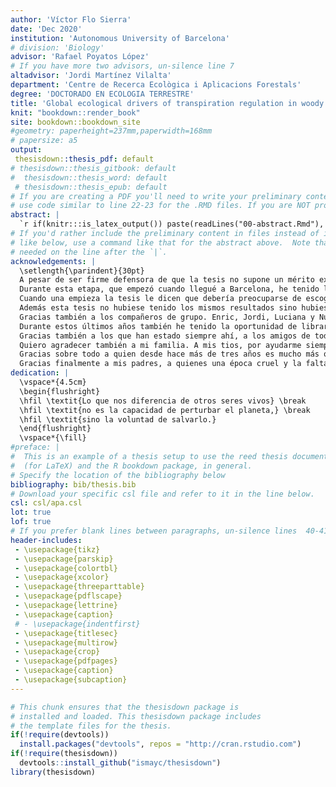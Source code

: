 ```yaml
---
author: 'Víctor Flo Sierra'
date: 'Dec 2020'
institution: 'Autonomous University of Barcelona'
# division: 'Biology'
advisor: 'Rafael Poyatos López'
# If you have more two advisors, un-silence line 7
altadvisor: 'Jordi Martínez Vilalta'
department: 'Centre de Recerca Ecològica i Aplicacions Forestals'
degree: 'DOCTORADO EN ECOLOGIA TERRESTRE'
title: 'Global ecological drivers of transpiration regulation in woody plants'
knit: "bookdown::render_book"
site: bookdown::bookdown_site
#geometry: paperheight=237mm,paperwidth=168mm
# papersize: a5
output: 
 thesisdown::thesis_pdf: default
# thesisdown::thesis_gitbook: default
#  thesisdown::thesis_word: default
 # thesisdown::thesis_epub: default
# If you are creating a PDF you'll need to write your preliminary content (e.g., abstract, acknowledgements) here or
# use code similar to line 22-23 for the .RMD files. If you are NOT producing a PDF, you can delete or silence lines 21-32 in this YAML header.
abstract: |
  `r if(knitr:::is_latex_output()) paste(readLines("00-abstract.Rmd"), collapse = '\n  ')`
# If you'd rather include the preliminary content in files instead of inline
# like below, use a command like that for the abstract above.  Note that a tab is 
# needed on the line after the `|`.
acknowledgements: |
  \setlength{\parindent}{30pt}
  A pesar de ser firme defensora de que la tesis no supone un mérito excepcional digno de especiales reconocimientos, no desperdiciaré la oportunidad de agradecer todo lo vivido durante estos años y dejar grabado lo mucho que deben estas páginas a las personas que me rodean.\par
  Durante esta etapa, que empezó cuando llegué a Barcelona, he tenido la suerte de encontrar a personas maravillosas, de viajar por el mundo y de aprender sobre diferentes aspectos de la vida. Quiero agradecer en primer lugar, a la que fue mi primera familia en Catalunya, mis compañeros de máster, en especial a Estrella, Aida, Alba, Aina, Carla, Enrique, John y Gustavo y a mis compañeros de piso Laura y Josan. Gracias por los ratos en el césped, las visitas a Mataró y las noches arreglando el mundo en el *Cop de ma*, gracias, en definitiva, por hacerme sentir en casa.\par
  Cuando una empieza la tesis le dicen que debería preocuparse de escoger bien a sus directores porque son personas con las que tendrá que compartir cuatro años y ver más a menudo que a sus propios padres. Yo con Paco apenas tuve dos reuniones antes de solicitar el doctorado. Después de estos más de cuatro años trabajando juntos sé que si volviese atrás volvería a elegirte. Gracias Paco por el ejemplo, por las charlas en los viajes, por tu forma de pensar tan crítica, transversal y profunda, por enseñarme tanto más allá de lo estrictamente académico… A Miguel Ángel lo conocía más. Fui su alumna durante la carrera y sé que pocas personas tienen un conocimiento más holístico de la naturaleza murciana, mayor integridad y devoción por su trabajo. Gracias por tu visión naturalista y aplicada, gracias por las charlas de política y las explicaciones sobre el Mar Menor. Durante estos años he crecido con y gracias a vosotros, y no podría sentirme más afortunada.\par
  Además esta tesis no hubiese tenido los mismos resultados sino hubiese compartido las dudas, preocupaciones, alegrías y el desánimo con tantos buenos compañeros. Gracias a los compañeros de despacho, a Anna, Javi, Judit, Carlos, Manu, Marta, Pere y Pol. Sin duda las penas han sido menos penas con vosotros y las fiestas, almuerzos y barbacoas mucho más divertidas. Gracias por las risas y la terapia de grupo. No me acostumbro a pensar en un trabajo sin vosotros.\par
  Gracias también a los compañeros de grupo. Enric, Jordi, Luciana y Nuria, el *phoskitos lab* no podría tener mejor plantilla. Con vosotros se demuestra que hacer ciencia no está reñido con un ambiente laboral de calidad, colaborativo, respetuoso y divertido. Gracias por tantos buenos momentos, por las discusiones académicas y las no tan académicas, por las salidas a la montaña y las jornadas de convivencia en los congresos. Quiero agradecer también a mis compañeros de departamento en Murcia. Gracias a Paqui, Juan Miguel y Pablo por el trabajo de campo y de despacho, por estar siempre ahí pese a la distancia, por no haber dudado en ayudar siempre que lo he necesitado. Gracias también a Guillem por las semanas de trabajo y convivencia en Murcia y tus dosis de amabilidad y optimismo, a Pep Serra y Gerard Sapes por los sabios consejos y la inspiración.\par
  Durante estos últimos años también he tenido la oportunidad de librarme de los calurosos veranos catalanes y murcianos escapándome de estancia a otros países. Gracias a Jens-Christian por la acogida en Aarhus y a Antoine y Olivier por la estancia en Suiza. Me quedo con el recuerdo de los paseos en bici por Dinamarca y la estampa de los Alpes por la ventana del despacho y las barbacoas en el lago Leman. 
  Gracias también a los que han estado siempre ahí, a los amigos de toda la vida,  Jose, Maria José, Mari Nieves, Maria Victoria, Álvaro Talavera y Pedro. Gracias por estar tan cerca a pesar de los kilómetros, gracias por las visitas, por aguantar con paciencia mis quejas sobre política y ciencia, por los cafés, las terapias y el consuelo. Gracias también a Victor Valero por el tiempo que hemos pasado juntos en Barcelona, por las horas de desahogo mutuo y los planes culturales.\par
  Quiero agradecer también a mi familia. A mis tios, por ayudarme siempre que les ha sido posible. A mi hermano mayor, por plantar en mi la semilla del amor por la naturaleza, sin tu ejemplo no hubiese dado los primeros pasos del camino que ahora completo. Gracias también a mi hermano mellizo por la ayuda incondicional e implicación, llegando incluso a armarte con botas y cinta métrica para echar una mano en el trabajo de campo.\par
  Gracias sobre todo a quien desde hace más de tres años es mucho más que un compañero de despacho. Gracias Víctor por tu compresión, tu paciencia, tus consejos y buenas ideas. Estas páginas te deben mucho. Gracias por animarme y hacerme ver siempre el vaso medio lleno. Por darme una segunda familia en Catalunya.\par
  Gracias finalmente a mis padres, a quienes una época cruel y la falta de recursos les despojó de la oportunidad para completar etapas académicas más allá de los estudios más elementales. Sabed que no habría sido posible llegar hasta aquí sin vosotros.\par
dedication: |
  \vspace*{4.5cm}
  \begin{flushright}
  \hfil \textit{Lo que nos diferencia de otros seres vivos} \break
  \hfil \textit{no es la capacidad de perturbar el planeta,} \break
  \hfil \textit{sino la voluntad de salvarlo.}
  \end{flushright}
  \vspace*{\fill}
#preface: |
#  This is an example of a thesis setup to use the reed thesis document class
#  (for LaTeX) and the R bookdown package, in general.
# Specify the location of the bibliography below
bibliography: bib/thesis.bib
# Download your specific csl file and refer to it in the line below.
csl: csl/apa.csl
lot: true
lof: true
# If you prefer blank lines between paragraphs, un-silence lines  40-41 (this requires package tikz)
header-includes:
 - \usepackage{tikz}
 - \usepackage{parskip}
 - \usepackage{colortbl}
 - \usepackage{xcolor}
 - \usepackage{threeparttable}
 - \usepackage{pdflscape}
 - \usepackage{lettrine}
 - \usepackage{caption}
 # - \usepackage{indentfirst}
 - \usepackage{titlesec}
 - \usepackage{multirow}
 - \usepackage{crop}
 - \usepackage{pdfpages}
 - \usepackage{caption}
 - \usepackage{subcaption}
---
```


<!--
Above is the YAML (YAML Ain't Markup Language) header that includes a lot of metadata used to produce the document.  Be careful with spacing in this header!

If you'd prefer to not include a Dedication, for example, simply delete the section entirely, or silence (add #) them. 

If you have other LaTeX packages you would like to include, delete the # before header-includes and list the packages after hyphens on new lines.

If you'd like to include a comment that won't be produced in your resulting file enclose it in a block like this.

If you receive a duplicate label error after knitting, make sure to delete the index.Rmd file and then knit again.
-->

```r
# This chunk ensures that the thesisdown package is
# installed and loaded. This thesisdown package includes
# the template files for the thesis.
if(!require(devtools))
  install.packages("devtools", repos = "http://cran.rstudio.com")
if(!require(thesisdown))
  devtools::install_github("ismayc/thesisdown")
library(thesisdown)
```

<!-- On ordering the chapter files:
There are two options:
1. Name your chapter files in the order in which you want them to appear (e.g., 01-Inro, 02-Data, 03-Conclusions). 
2. Otherwise, you can specify the order in which they appear in the _bookdown.yml (for PDF only).

Do not include 00(two-hyphens)prelim.Rmd and 00-abstract.Rmd in the YAML file--they are handled in the YAML above differently for the PDF version.
-->

<!-- The {.unnumbered} option here means that the introduction will be "Chapter 0." You can also use {-} for no numbers
on chapters.
-->
